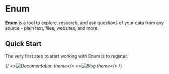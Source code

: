 # Enum

**Enum** is a tool to explore, research, and ask questions of your data from any source - plain text, files, websites, and more. 

## Quick Start


The very first step to start working with Enum is to register.

{/*<Cards num={2}>
  <Card image arrow title="Documentation theme" href="/docs/docs-theme/start">
    <>![Documentation theme](/assets/docs-theme.png)</>
  </Card>
  <Card image arrow title="Blog theme" href="/docs/blog-theme/start">
    <>![Blog theme](/assets/blog-theme.png)</>
  </Card>
</Cards>*/}

